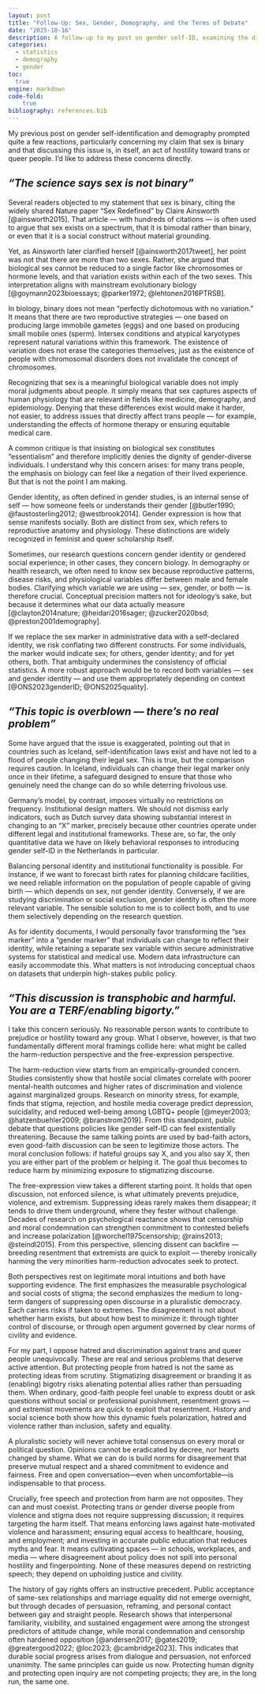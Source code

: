 ```yaml
---
layout: post
title: "Follow-Up: Sex, Gender, Demography, and the Terms of Debate"
date: "2025-10-16" 
description: A follow-up to my post on gender self-ID, examining the distinction between sex and gender, the implications for demographic data and policy, and how open debate can coexist with genuine protection for trans and queer people.
categories: 
  - statistics
  - demography
  - gender
toc:
  true
engine: markdown
code-fold:
    true
bibliography: references.bib
---
```


My previous post on gender self-identification and demography prompted quite a few reactions, particularly concerning my claim that sex is binary and that discussing this issue is, in itself, an act of hostility toward trans or queer people. I’d like to address these concerns directly.

## *“The science says sex is not binary”*

Several readers objected to my statement that sex is binary, citing the widely shared Nature paper “Sex Redefined” by Claire Ainsworth [@ainsworth2015]. That article — with hundreds of citations — is often used to argue that sex exists on a spectrum, that it is bimodal rather than binary, or even that it is a social construct without material grounding.

Yet, as Ainsworth later clarified herself [@ainsworth2017tweet], her point was not that there are more than two sexes. Rather, she argued that biological sex cannot be reduced to a single factor like chromosomes or hormone levels, and that variation exists within each of the two sexes. This interpretation aligns with mainstream evolutionary biology [@goymann2023bioessays; @parker1972; @lehtonen2016PTRSB].

In biology, binary does not mean “perfectly dichotomous with no variation.” It means that there are two reproductive strategies — one based on producing large immobile gametes (eggs) and one based on producing small mobile ones (sperm). Intersex conditions and atypical karyotypes represent natural variations within this framework. The existence of variation does not erase the categories themselves, just as the existence of people with chromosomal disorders does not invalidate the concept of chromosomes.

Recognizing that sex is a meaningful biological variable does not imply moral judgments about people. It simply means that sex captures aspects of human physiology that are relevant in fields like medicine, demography, and epidemiology. Denying that these differences exist would make it harder, not easier, to address issues that directly affect trans people — for example, understanding the effects of hormone therapy or ensuring equitable medical care.

A common critique is that insisting on biological sex constitutes “essentialism” and therefore implicitly denies the dignity of gender-diverse individuals. I understand why this concern arises: for many trans people, the emphasis on biology can feel like a negation of their lived experience. But that is not the point I am making.

Gender identity, as often defined in gender studies, is an internal sense of self — how someone feels or understands their gender [@butler1990; @faustosterling2012; @westbrook2014]. Gender expression is how that sense manifests socially. Both are distinct from sex, which refers to reproductive anatomy and physiology. These distinctions are widely recognized in feminist and queer scholarship itself.

Sometimes, our research questions concern gender identity or gendered social experience; in other cases, they concern biology. In demography or health research, we often need to know sex because reproductive patterns, disease risks, and physiological variables differ between male and female bodies. Clarifying which variable we are using — sex, gender, or both — is therefore crucial. Conceptual precision matters not for ideology’s sake, but because it determines what our data actually measure [@clayton2014nature; @heidari2016sager; @zucker2020bsd; @preston2001demography].

If we replace the sex marker in administrative data with a self-declared identity, we risk conflating two different constructs. For some individuals, the marker would indicate sex; for others, gender identity; and for yet others, both. That ambiguity undermines the consistency of official statistics. A more robust approach would be to record both variables — sex and gender identity — and use them appropriately depending on context [@ONS2023genderID; @ONS2025quality].

## *“This topic is overblown — there’s no real problem”*

Some have argued that the issue is exaggerated, pointing out that in countries such as Iceland, self-identification laws exist and have not led to a flood of people changing their legal sex. This is true, but the comparison requires caution. In Iceland, individuals can change their legal marker only once in their lifetime, a safeguard designed to ensure that those who genuinely need the change can do so while deterring frivolous use.

Germany’s model, by contrast, imposes virtually no restrictions on frequency. Institutional design matters. We should not dismiss early indicators, such as Dutch survey data showing substantial interest in changing to an “X” marker, precisely because other countries operate under different legal and institutional frameworks. These are, so far, the only quantitative data we have on likely behavioral responses to introducing gender self-ID in the Netherlands in particular.

Balancing personal identity and institutional functionality is possible. For instance, if we want to forecast birth rates for planning childcare facilities, we need reliable information on the population of people capable of giving birth — which depends on sex, not gender identity. Conversely, if we are studying discrimination or social exclusion, gender identity is often the more relevant variable. The sensible solution to me is to collect both, and to use them selectively depending on the research question.

As for identity documents, I would personally favor transforming the “sex marker” into a “gender marker” that individuals can change to reflect their identity, while retaining a separate sex variable within secure administrative systems for statistical and medical use. Modern data infrastructure can easily accommodate this. What matters is not introducing conceptual chaos on datasets that underpin high-stakes public policy.

## *“This discussion is transphobic and harmful. You are a TERF/enabling bigorty.”*

I take this concern seriously. No reasonable person wants to contribute to prejudice or hostility toward any group. What I observe, however, is that two fundamentally different moral framings collide here: what might be called the harm-reduction perspective and the free-expression perspective.

The harm-reduction view starts from an empirically-grounded concern. Studies consistently show that hostile social climates correlate with poorer mental-health outcomes and higher rates of discrimination and violence against marginalized groups. Research on minority stress, for example, finds that stigma, rejection, and hostile media coverage predict depression, suicidality, and reduced well-being among LGBTQ+ people [@meyer2003; @hatzenbuehler2009; @branstrom2019]. From this standpoint, public debate that questions policies like gender self-ID can feel existentially threatening. Because the same talking points are used by bad-faith actors, even good-faith discussion can be seen to legitimize those actors. The moral conclusion follows: if hateful groups say X, and you also say X, then you are either part of the problem or helping it. The goal thus becomes to reduce harm by minimizing exposure to stigmatizing discourse.

The free-expression view takes a different starting point. It holds that open discussion, not enforced silence, is what ultimately prevents prejudice, violence, and extremism. Suppressing ideas rarely makes them disappear; it tends to drive them underground, where they fester without challenge. Decades of research on psychological reactance shows that censorship and moral condemnation can strengthen commitment to contested beliefs and increase polarization [@worchel1975censorship; @rains2013; @steindl2015]. From this perspective, silencing dissent can backfire — breeding resentment that extremists are quick to exploit — thereby ironically harming the very minorities harm-reduction advocates seek to protect.

Both perspectives rest on legitimate moral intuitions and both have supporting evidence. The first emphasizes the measurable psychological and social costs of stigma; the second emphasizes the medium to long-term dangers of suppressing open discourse in a pluralistic democracy. Each carries risks if taken to extremes. The disagreement is not about whether harm exists, but about how best to minimize it: through tighter control of discourse, or through open argument governed by clear norms of civility and evidence.

For my part, I oppose hatred and discrimination against trans and queer people unequivocally. These are real and serious problems that deserve active attention. But protecting people from hatred is not the same as protecting ideas from scrutiny. Stigmatizing disagreement or branding it as (enabling) bigotry risks alienating potential allies rather than persuading them. When ordinary, good-faith people feel unable to express doubt or ask questions without social or professional punishment, resentment grows — and extremist movements are quick to exploit that resentment. History and social science both show how this dynamic fuels polarization, hatred and violence rather than inclusion, safety and equality.

A pluralistic society will never achieve total consensus on every moral or political question. Opinions cannot be eradicated by decree, nor hearts changed by shame. What we can do is build norms for disagreement that preserve mutual respect and a shared commitment to evidence and fairness. Free and open conversation—even when uncomfortable—is indispensable to that process.

Crucially, free speech and protection from harm are not opposites. They can and must coexist. Protecting trans or gender diverse people from violence and stigma does not require suppressing discussion; it requires targeting the harm itself. That means enforcing laws against hate-motivated violence and harassment; ensuring equal access to healthcare, housing, and employment; and investing in accurate public education that reduces myths and fear. It means cultivating spaces — in schools, workplaces, and media — where disagreement about policy does not spill into personal hostility and fingerpointing. None of these measures depend on restricting speech; they depend on upholding justice and civility.

The history of gay rights offers an instructive precedent. Public acceptance of same-sex relationships and marriage equality did not emerge overnight, but through decades of persuasion, reframing, and personal contact between gay and straight people. Research shows that interpersonal familiarity, visibility, and sustained engagement were among the strongest predictors of attitude change, while moral condemnation and censorship often hardened opposition [@andersen2017; @gates2019; @greatergood2022; @loc2023; @cambridge2023]. This indicates that durable social progress arises from dialogue and persuasion, not enforced unanimity. The same principles can guide us now. Protecting human dignity and protecting open inquiry are not competing projects; they are, in the long run, the same one.